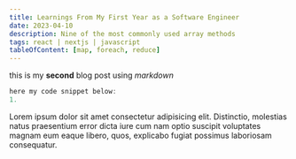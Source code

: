 ```yaml
---
title: Learnings From My First Year as a Software Engineer
date: 2023-04-10
description: Nine of the most commonly used array methods
tags: react | nextjs | javascript
tableOfContent: [map, foreach, reduce]
---
```


this is my **second** blog post using _markdown_

```js
here my code snippet below:
1.
```

Lorem ipsum dolor sit amet consectetur adipisicing elit. Distinctio, molestias natus praesentium error dicta iure cum nam optio suscipit voluptates magnam eum eaque libero, quos, explicabo fugiat possimus laboriosam consequatur.

